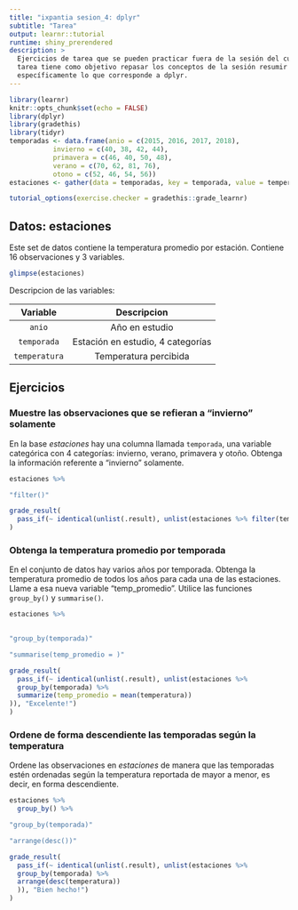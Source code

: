 ```yaml
---
title: "ixpantia sesion_4: dplyr"
subtitle: "Tarea"
output: learnr::tutorial
runtime: shiny_prerendered
description: >
  Ejercicios de tarea que se pueden practicar fuera de la sesión del curso. Esta
  tarea tiene como objetivo repasar los conceptos de la sesión resumir datos,
  específicamente lo que corresponde a dplyr.
---
```


```r
library(learnr)
knitr::opts_chunk$set(echo = FALSE)
library(dplyr)
library(gradethis)
library(tidyr)
temporadas <- data.frame(anio = c(2015, 2016, 2017, 2018),
           invierno = c(40, 38, 42, 44),
           primavera = c(46, 40, 50, 48),
           verano = c(70, 62, 81, 76),
           otono = c(52, 46, 54, 56))
estaciones <- gather(data = temporadas, key = temporada, value = temperatura, -anio)

tutorial_options(exercise.checker = gradethis::grade_learnr)
```


## Datos: **estaciones**

Este set de datos contiene la temperatura promedio por estación.
Contiene 16 observaciones y 3 variables. 
```r
glimpse(estaciones)
```

Descripcion de las variables:

| Variable | Descripcion |
|:--------:|:-----------:|
| `anio` | Año en estudio |
| `temporada` | Estación en estudio, 4 categorías |
| `temperatura` | Temperatura percibida | 

## Ejercicios

### Muestre las observaciones que se refieran a "invierno" solamente 

En la base *estaciones* hay una columna llamada `temporada`, una variable categórica con 4 categorías: invierno, verano, primavera y otoño. Obtenga la información referente a "invierno" solamente.
```r
estaciones %>% 
```

```r
"filter()"
```

```r
grade_result(
  pass_if(~ identical(unlist(.result), unlist(estaciones %>% filter(temporada == "invierno"))), "Buenísimo!")
)
```


### Obtenga la temperatura promedio por temporada

En el conjunto de datos hay varios años por temporada. Obtenga la
temperatura promedio de todos los años para cada una de las estaciones.
Llame a esa nueva variable "temp_promedio". Utilice las funciones `group_by()` y `summarise()`. 
```r
estaciones %>% 
  
```

```r
"group_by(temporada)"
```

```r
"summarise(temp_promedio = )"
```


```r
grade_result(
  pass_if(~ identical(unlist(.result), unlist(estaciones %>% 
  group_by(temporada) %>% 
  summarize(temp_promedio = mean(temperatura))
)), "Excelente!")
)
```


### Ordene de forma descendiente las temporadas según la temperatura 

Ordene las observaciones en *estaciones* de manera que las temporadas estén ordenadas según la temperatura reportada de mayor a menor, es decir, en forma descendiente.

```r
estaciones %>% 
  group_by() %>% 
```

```r
"group_by(temporada)"
```

```r
"arrange(desc())"
```

```r
grade_result(
  pass_if(~ identical(unlist(.result), unlist(estaciones %>% 
  group_by(temporada) %>% 
  arrange(desc(temperatura))
  )), "Bien hecho!")
)
```

